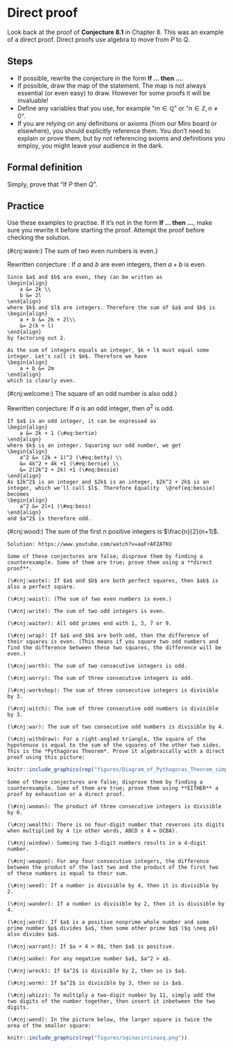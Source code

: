 # Direct proof

Look back at the proof of **Conjecture 8.1** in Chapter 8. This was an example of a direct proof. Direct proofs use algebra to move from $P$ to $Q$. 

## Steps

-  If possible, rewrite the conjecture in the form **If ... then ...**.
-  If possible, draw the map of the statement. The map is not always essential (or even easy) to draw. However for some proofs it will be invaluable!
-  Define any variables that you use, for example "$m \in \mathbb Q$" or "$n \in \mathbb Z, n \neq 0$". 
-  If you are relying on any definitions or axioms (from our Miro board or elsewhere), you should explicitly reference them. You don't need to explain or prove them, but by not referencing axioms and definitions you employ, you might leave your audience in the dark.

## Formal definition

Simply, prove that "If $P$ then $Q$".

## Practice

Use these examples to practise. If it's not in the form **If ... then ...**, make sure you rewrite it before starting the proof. Attempt the proof before checking the solution.

(\#cnj:wave:) The sum of two even numbers is even.}

Rewritten conjecture : If $a$ and $b$ are even integers, then $a+b$  is even.

```proof
Since $a$ and $b$ are even, they can be written as
\begin{align}
    a &= 2k \\
    b &= 2l
\end{align}
where $k$ and $l$ are integers. Therefore the sum of $a$ and $b$ is
\begin{align}
    a + b &= 2k + 2l\\
    &= 2(k + l)
\end{align} 
by factoring out 2.

As the sum of integers equals an integer, $k + l$ must equal some integer. Let's call it $m$. Therefore we have
\begin{align}
    a + b &= 2m
\end{align}
which is clearly even.
```

(\#cnj:welcome:) The square of an odd number is also odd.}

Rewritten conjecture: If $a$ is an odd integer, then $a^2$ is odd.

```proof
If $a$ is an odd integer, it can be expressed as
\begin{align}
    a &= 2k + 1 (\#eq:bertie) 
\end{align}
where $k$ is an integer. Squaring our odd number, we get
\begin{align}
    a^2 &= (2k + 1)^2 (\#eq:betty) \\
    &= 4k^2 + 4k +1 (\#eq:bernie) \\
    &= 2(2k^2 + 2k) +1 (\#eq:bessie) 
\end{align}
As $2k^2$ is an integer and $2k$ is an integer, $2k^2 + 2k$ is an integer, which we'll call $l$. Therefore Equality  \@ref(eq:bessie)  becomes
\begin{align}
    a^2 &= 2l+1 (\#eq:bess) 
\end{align}
and $a^2$ is therefore odd.
```

(\#cnj:wood:) The sum of the first $n$ positive integers is $\frac{n}{2}(n+1)$.

```solution
Solution: https://www.youtube.com/watch?v=aaFrAFZATKU

```

<div class="alert alert-info" role="alert">
```exercise
Some of these conjectures are false; disprove them by finding a counterexample. Some of them are true; prove them using a **direct proof**.

(\#cnj:waste): If $a$ and $b$ are both perfect squares, then $ab$ is also a perfect square.
    
(\#cnj:waist): (The sum of two even numbers is even.)
  
(\#cnj:write): The sum of two odd integers is even.
  
(\#cnj:waiter): All odd primes end with 1, 3, 7 or 9.
  
(\#cnj:wrap): If $a$ and $b$ are both odd, then the difference of their squares is even. (This means if you square two odd numbers and find the difference between these two squares, the difference will be even.)
  
(\#cnj:worth): The sum of two consecutive integers is odd.
  
(\#cnj:worry): The sum of three consecutive integers is odd.
  
(\#cnj:workshop): The sum of three consecutive integers is divisible by 3.
  
(\#cnj:witch): The sum of three consecutive odd numbers is divisible by 3.
  
(\#cnj:war): The sum of two consecutive odd numbers is divisible by 4.
  
(\#cnj:withdraw): For a right-angled triangle, the square of the hypotenuse is equal to the sum of the squares of the other two sides. This is the *Pythagoras Theorem*. Prove it algebraically with a direct proof using this picture:

``` 

```r
knitr::include_graphics(rep("figures/Diagram_of_Pythagoras_Theorem_simplified.png"))
```

```exercise
Some of these conjectures are false; disprove them by finding a counterexample. Some of them are true; prove them using **EITHER** a proof by exhaustion or a direct proof.

(\#cnj:woman): The product of three consecutive integers is divisible by 6.

(\#cnj:wealth): There is no four-digit number that reverses its digits when multiplied by 4 (in other words, ABCD x 4 = DCBA).
  
(\#cnj:window): Summing two 3-digit numbers results in a 4-digit number.
  
(\#cnj:weapon): For any four consecutive integers, the difference between the product of the last two and the product of the first two of these numbers is equal to their sum.
  
(\#cnj:weed): If a number is divisible by 4, then it is divisible by 2.
  
(\#cnj:wander): If a number is divisible by 2, then it is divisible by 4.
  
(\#cnj:word): If $a$ is a positive nonprime whole number and some prime number $p$ divides $a$, then some other prime $q$ ($q \neq p$) also divides $a$.
  
(\#cnj:warrant): If $a + 4 > 0$, then $a$ is positive.
  
(\#cnj:wake): For any negative number $a$, $a^2 > a$.
  
(\#cnj:wreck): If $a^2$ is divisible by 2, then so is $a$.
  
(\#cnj:worm): If $a^2$ is divisible by 3, then so is $a$.
  
(\#cnj:whizz): To multiply a two-digit number by 11, simply add the two digits of the number together, then insert it inbetween the two digits.
  
(\#cnj:wend): In the picture below, the larger square is twice the area of the smaller square:

``` 

```r
knitr::include_graphics(rep("figures/sqinacircinasq.png"))
```

</div>